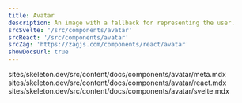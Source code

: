 ```yaml
---
title: Avatar
description: An image with a fallback for representing the user.
srcSvelte: '/src/components/avatar'
srcReact: '/src/components/avatar'
srcZag: 'https://zagjs.com/components/react/avatar'
showDocsUrl: true
---
```


sites/skeleton.dev/src/content/docs/components/avatar/meta.mdx sites/skeleton.dev/src/content/docs/components/avatar/react.mdx sites/skeleton.dev/src/content/docs/components/avatar/svelte.mdx
